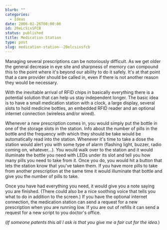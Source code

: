 ```yaml
---
blurb: ""
categories:
  - Ideas
date: 2006-02-26T00:00:00
id: 20eLcSixSFCB
status: published
title: Medication Station
type: post
slug: medication-station--20elcsixsfcb
---
```


Managing several prescriptions can be notoriously difficult. As we get older the general decrease in eye site and sharpness of memory can compound this to the point where it's beyond our ability to do it safely. It's at that point that a care provider should be called in, even if there is not another reason they would be necessary.

With the inevitable arrival of RFID chips in basically everything there is a potential solution that can help us stay independent longer. The basic idea is to have a small medication station with a clock, a large display, several slots to hold medicine bottles, an embedded RFID reader and an optional internet connection (wireless and/or wired). 

Whenever a new prescription comes in, you would simply put the bottle in one of the storage slots in the station. Info about the number of pills in the bottle and the frequency with which they should be take would be automatically read into the station. Whenever it's time to take a dose the station would alert you with some type of alarm (flashing light, buzzer, radio coming on, whatever...). You would walk over to the station and it would illuminate the bottle you need with LEDs under its slot and tell you how many pills you need to take from it. Once you do, you would hit a button that lets the station know that you've taken them. If you have more pills to take from another prescription at the same time it would illuminate that bottle and give you the number of pills to take. 

Once you have had everything you need, it would give you a note saying you are finished. (There could also be a nice soothing voice that tells you what to do in addition to the screen.) If you have the optional internet connection, the medication station can send a request for a new prescription when you are running low. If you are out of refills it can send a request for a new script to you doctor's office. 

(_If someone patents this all I ask is that you give me a fair cut for the idea._)
